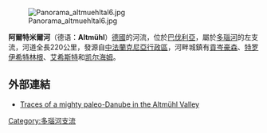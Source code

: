 [[Image:Panorama_altmuehltal6.jpg|right]]

{{Coord|48|54|37|N|11|54|25|E|display=title}}

'''阿爾特米爾河'''（德语：'''Altmühl'''）[[德國|德國]]的河流，位於[[巴伐利亞|巴伐利亞]]，屬於[[多瑙河|多瑙河]]的左支流，河道全長220公里，發源自[[中法蘭克尼亞行政區|中法蘭克尼亞行政區]]，河畔城鎮有[[貢岑豪森|貢岑豪森]]、[[特罗伊希特林根|特罗伊希特林根]]、[[艾希斯特|艾希斯特]]和[[凱爾海姆|凯尔海姆]]。

==外部連結==
* [http://donauinseln.blogspot.com/2012/11/traces-of-mighty-paleo-danube-in.html Traces of a mighty paleo-Danube in the Altmühl Valley]

{{Authority control}}
{{Germany-geo-stub}}

[[Category:多瑙河支流|Category:多瑙河支流]]